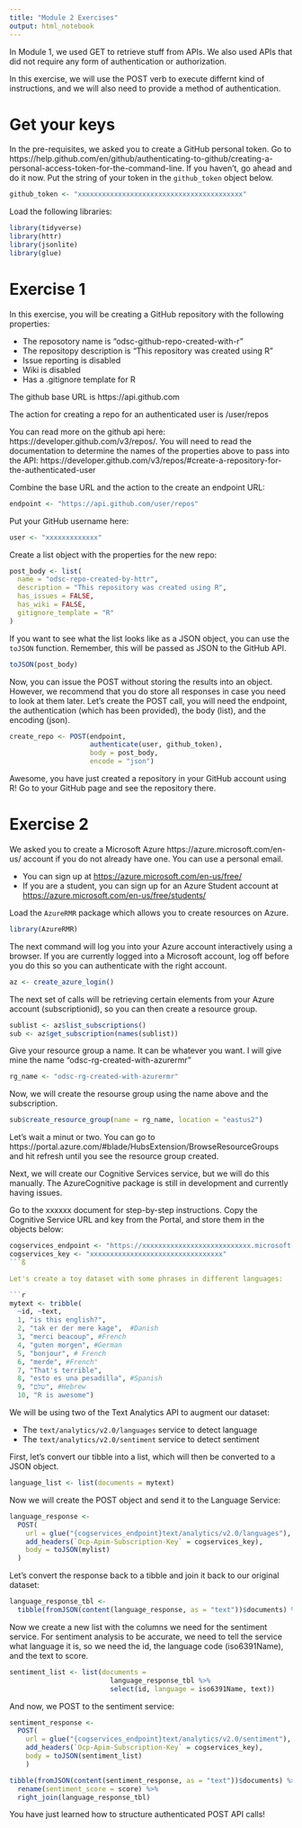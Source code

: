 ```yaml
---
title: "Module 2 Exercises"
output: html_notebook
---
```


In Module 1, we used GET to retrieve stuff from APIs. We also used APIs that did not require any form of authentication or authorization.

In this exercise, we will use the POST verb to execute differnt kind of instructions, and we will also need to provide a method of authentication.

# Get your keys

In the pre-requisites, we asked you to create a GitHub personal token. Go to https://help.github.com/en/github/authenticating-to-github/creating-a-personal-access-token-for-the-command-line. If you haven't, go ahead and do it now. Put the string of your token in the `github_token` object below.

```r
github_token <- "xxxxxxxxxxxxxxxxxxxxxxxxxxxxxxxxxxxxxxxxx"
```


Load the following libraries:

```r
library(tidyverse)
library(httr)
library(jsonlite)
library(glue)
```


# Exercise 1

In this exercise, you will be creating a GitHub repository with the following properties:

* The reposotory name is "odsc-github-repo-created-with-r"
* The repositopy description is "This repository was created using R"
* Issue reporting is disabled
* Wiki is disabled
* Has a .gitignore template for R

The github base URL is https://api.github.com

The action for creating a repo for an authenticated user is /user/repos

You can read more on the github api here: https://developer.github.com/v3/repos/. You will need to read the documentation to determine the names of the properties above to pass into the API: https://developer.github.com/v3/repos/#create-a-repository-for-the-authenticated-user

Combine the base URL and the action to the create an endpoint URL:

```r
endpoint <- "https://api.github.com/user/repos"
```

Put your GitHub username here:

```r
user <- "xxxxxxxxxxxxx"
```

Create a list object with the properties for the new repo:

```r
post_body <- list(
  name = "odsc-repo-created-by-httr",
  description = "This repository was created using R",
  has_issues = FALSE,
  has_wiki = FALSE,
  gitignore_template = "R"
)
```

If you want to see what the list looks like as a JSON object, you can use the `toJSON` function. Remember, this will be passed as JSON to the GitHub API.

```r
toJSON(post_body)
```

Now, you can issue the POST without storing the results into an object. However, we recommend that you do store all responses in case you need to look at them later. Let's create the POST call, you will need the endpoint, the authentication (which has been provided), the body (list), and the encoding (json).

```r
create_repo <- POST(endpoint, 
                    authenticate(user, github_token),
                    body = post_body,
                    encode = "json")
```

Awesome, you have just created a repository in your GitHub account using R! Go to your GitHub page and see the repository there.


# Exercise 2


We asked you to create a Microsoft Azure https://azure.microsoft.com/en-us/ account if you do not already have one. You can use a personal email. 

* You can sign up at [https://azure.microsoft.com/en-us/free/](https://azure.microsoft.com/en-us/free/)
* If you are a student, you can sign up for an Azure Student account at [https://azure.microsoft.com/en-us/free/students/](https://azure.microsoft.com/en-us/free/students/)


Load the `AzureRMR` package which allows you to create resources on Azure.

```r
library(AzureRMR)
```

The next command will log you into your Azure account interactively using a browser. If you are currently logged into a Microsoft account, log off before you do this so you can authenticate with the right account.

```r
az <- create_azure_login()
```

The next set of calls will be retrieving certain elements from your Azure account (subscriptionid), so you can then create a resource group.

```r
sublist <- az$list_subscriptions()
sub <- az$get_subscription(names(sublist))
```

Give your resource group a name. It can be whatever you want. I will give mine the name "odsc-rg-created-with-azurermr"

```r
rg_name <- "odsc-rg-created-with-azurermr"
```

Now, we will create the resourse group using the name above and the subscription.

```r
sub$create_resource_group(name = rg_name, location = "eastus2")
```

Let's wait a minut or two. You can go to https://portal.azure.com/#blade/HubsExtension/BrowseResourceGroups and hit refresh until you see the resource group created.

Next, we will create our Cognitive Services service, but we will do this manually. The AzureCognitive package is still in development and currently having issues.

Go to the xxxxxx document for step-by-step instructions. Copy the Cognitive Service URL and key from the Portal, and store them in the objects below:

```r
cogservices_endpoint <- "https://xxxxxxxxxxxxxxxxxxxxxxxxxxx.microsoft.com/"
cogservices_key <- "xxxxxxxxxxxxxxxxxxxxxxxxxxxxxxxxx"
```ß

Let's create a toy dataset with some phrases in different languages:

```r
mytext <- tribble(
  ~id, ~text,
  1, "is this english?",
  2, "tak er der mere kage",  #Danish
  3, "merci beacoup", #French
  4, "guten morgen", #German
  5, "bonjour", # French
  6, "merde", #French"
  7, "That's terrible", 
  8, "esto es una pesadilla", #Spanish
  9, "שלם", #Hebrew
  10, "R is awesome")
```

We will be using two of the Text Analytics API to augment our dataset:

* The `text/analytics/v2.0/languages` service to detect language
* The `text/analytics/v2.0/sentiment` service to detect sentiment

First, let's convert our tibble into a list, which will then be converted to a JSON object.

```r
language_list <- list(documents = mytext)
```

Now we will create the POST object and send it to the Language Service:

```r
language_response <-
  POST(
    url = glue("{cogservices_endpoint}text/analytics/v2.0/languages"),
    add_headers(`Ocp-Apim-Subscription-Key` = cogservices_key),
    body = toJSON(mylist)
  )
```

Let's convert the response back to a tibble and join it back to our original dataset:

```r
language_response_tbl <- 
  tibble(fromJSON(content(language_response, as = "text"))$documents) %>% unnest(detectedLanguages) %>% inner_join(mytext %>% mutate(id = as.character(id)))
```

Now we create a new list with the columns we need for the sentiment service. For sentiment analysis to be accurate, we need to tell the service what language it is, so we need the id, the language code (iso6391Name), and the text to score.

```r
sentiment_list <- list(documents = 
                         language_response_tbl %>% 
                         select(id, language = iso6391Name, text))
```

And now, we POST to the sentiment service:

```r
sentiment_response <- 
  POST(
    url = glue("{cogservices_endpoint}text/analytics/v2.0/sentiment"),
    add_headers(`Ocp-Apim-Subscription-Key` = cogservices_key),
    body = toJSON(sentiment_list)
    )
```


```r
tibble(fromJSON(content(sentiment_response, as = "text"))$documents) %>%
  rename(sentiment_score = score) %>%
  right_join(language_response_tbl)
```


You have just learned how to structure authenticated POST API calls!



